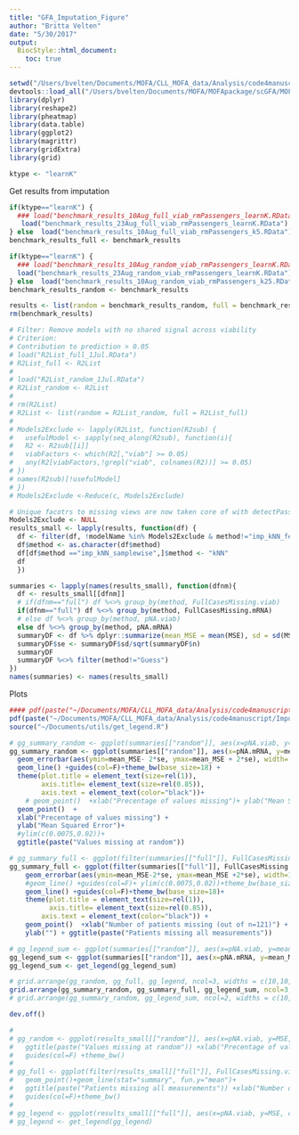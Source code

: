 ```yaml
---
title: "GFA_Imputation_Figure"
author: "Britta Velten"
date: "5/30/2017"
output:
  BiocStyle::html_document:
    toc: true
---
```


```r
setwd("/Users/bvelten/Documents/MOFA/CLL_MOFA_data/Analysis/code4manuscript/Imputation/")
devtools::load_all("/Users/bvelten/Documents/MOFA/MOFApackage/scGFA/MOFAtools/")
library(dplyr)
library(reshape2)
library(pheatmap)
library(data.table)
library(ggplot2)
library(magrittr)
library(gridExtra)
library(grid)
```

```r
ktype <- "learnK"
```

Get results from imputation
```r
if(ktype=="learnK") {
  ### load("benchmark_results_10Aug_full_viab_rmPassengers_learnK.RData")
   load("benchmark_results_23Aug_full_viab_rmPassengers_learnK.RData")
} else  load("benchmark_results_10Aug_full_viab_rmPassengers_k5.RData")
benchmark_results_full <- benchmark_results

if(ktype=="learnK") {
  ### load("benchmark_results_10Aug_random_viab_rmPassengers_learnK.RData")
  load("benchmark_results_23Aug_random_viab_rmPassengers_learnK.RData")
} else  load("benchmark_results_10Aug_random_viab_rmPassengers_k25.RData")
benchmark_results_random <- benchmark_results

results <- list(random = benchmark_results_random, full = benchmark_results_full)
rm(benchmark_results)
```


```r
# Filter: Remove models with no shared signal across viability
# Criterion:
# Contribution to prediction > 0.05
# load("R2List_full_1Jul.RData")
# R2List_full <- R2List
# 
# load("R2List_random_1Jul.RData")
# R2List_random <- R2List
# 
# rm(R2List)
# R2List <- list(random = R2List_random, full = R2List_full)
# 
# Models2Exclude <- lapply(R2List, function(R2sub) {
#   usefulModel <- sapply(seq_along(R2sub), function(i){
#   R2 <- R2sub[[i]]
#   viabFactors <- which(R2[,"viab"] >= 0.05)
#   any(R2[viabFactors,!grepl("viab", colnames(R2))] >= 0.05)
# })
# names(R2sub)[!usefulModel]
# })
# Models2Exclude <-Reduce(c, Models2Exclude)

# Unique facotrs to missing views are now taken core of with detectPassengers befor imputation, THRESHOLD 0.03
Models2Exclude <- NULL
results_small <- lapply(results, function(df) {
  df <- filter(df, !modelName %in% Models2Exclude & method!="imp_kNN_featurewise")
  df$method <- as.character(df$method)
  df[df$method =="imp_kNN_samplewise",]$method <- "kNN"
  df
  })

summaries <- lapply(names(results_small), function(dfnm){
  df <- results_small[[dfnm]]
  # if(dfnm=="full") df %<>% group_by(method, FullCasesMissing.viab) 
  if(dfnm=="full") df %<>% group_by(method, FullCasesMissing.mRNA) 
  # else df %<>% group_by(method, pNA.viab) 
  else df %<>% group_by(method, pNA.mRNA) 
  summaryDF <- df %>% dplyr::summarize(mean_MSE = mean(MSE), sd = sd(MSE), n = length(MSE))
  summaryDF$se <- summaryDF$sd/sqrt(summaryDF$n)
  summaryDF
  summaryDF %<>% filter(method!="Guess")
})
names(summaries) <- names(results_small)
``` 



Plots
```r
#### pdf(paste("~/Documents/MOFA/CLL_MOFA_data/Analysis/code4manuscript/Imputation/ImputationFigures/Imputation_viab_10Aug_rmPassengers_",ktype,".pdf",sep=""), width=10, height = 5, onefile = F)
pdf(paste("~/Documents/MOFA/CLL_MOFA_data/Analysis/code4manuscript/Imputation/ImputationFigures/Imputation_viab_23Aug_rmPassengers_",ktype,".pdf",sep=""), width=10, height = 5, onefile = F)
source("~/Documents/utils/get_legend.R")

# gg_summary_random <- ggplot(summaries[["random"]], aes(x=pNA.viab, y=mean_MSE, col=method)) +
gg_summary_random <- ggplot(summaries[["random"]], aes(x=pNA.mRNA, y=mean_MSE, col=method)) +
  geom_errorbar(aes(ymin=mean_MSE- 2*se, ymax=mean_MSE + 2*se), width=.01) +
  geom_line() +guides(col=F)+theme_bw(base_size=18) +
  theme(plot.title = element_text(size=rel(1)),
        axis.title= element_text(size=rel(0.85)),
        axis.text = element_text(color="black"))+
    # geom_point()  +xlab("Precentage of values missing")+ ylab("Mean Squared Error")+ ylim(c(0.005,0.045))+
  geom_point()  +
  xlab("Precentage of values missing") +
  ylab("Mean Squared Error")+ 
  #ylim(c(0.0075,0.02))+
  ggtitle(paste("Values missing at random"))

# gg_summary_full <- ggplot(filter(summaries[["full"]], FullCasesMissing.viab>1), aes(x=FullCasesMissing.viab, y=mean_MSE, col=method))+
gg_summary_full <- ggplot(filter(summaries[["full"]], FullCasesMissing.mRNA>1), aes(x=FullCasesMissing.mRNA, y=mean_MSE, col=method))+
    geom_errorbar(aes(ymin=mean_MSE-2*se, ymax=mean_MSE +2*se), width=1) +
    #geom_line() +guides(col=F)+ ylim(c(0.0075,0.02))+theme_bw(base_size=18)+
    geom_line() +guides(col=F)+theme_bw(base_size=18)+
    theme(plot.title = element_text(size=rel(1)),
          axis.title= element_text(size=rel(0.85)),
        axis.text = element_text(color="black")) +
    geom_point()  +xlab("Number of patients missing (out of n=121)") +
    ylab("") + ggtitle(paste("Patients missing all measurements"))

# gg_legend_sum <- ggplot(summaries[["random"]], aes(x=pNA.viab, y=mean_MSE, col=method)) + geom_line() +geom_point() +theme_bw(base_size=18)
gg_legend_sum <- ggplot(summaries[["random"]], aes(x=pNA.mRNA, y=mean_MSE, col=method)) + geom_line() +geom_point() +theme_bw(base_size=18)
gg_legend_sum <- get_legend(gg_legend_sum)

# grid.arrange(gg_random, gg_full, gg_legend, ncol=3, widths = c(10,10,3), top=textGrob("Imputation of drug response",gp=gpar(fontsize=15,font=1)))
grid.arrange(gg_summary_random, gg_summary_full, gg_legend_sum, ncol=3, widths = c(10,10,3))#, top=textGrob("Imputation of drug response",gp=gpar(fontsize=15,font=1)))
# grid.arrange(gg_summary_random, gg_legend_sum, ncol=2, widths = c(10,3), top=textGrob("Imputation of drug response",gp=gpar(fontsize=15,font=1)))

dev.off()
```


```r
# 
# gg_random <- ggplot(results_small[["random"]], aes(x=pNA.viab, y=MSE, col=method)) +geom_point()+geom_line(stat="summary", fun.y="mean")+
#   ggtitle(paste("Values missing at random")) +xlab("Precentage of values missing") +
#   guides(col=F) +theme_bw()
# 
# gg_full <- ggplot(filter(results_small[["full"]], FullCasesMissing.viab<80), aes(x=FullCasesMissing.viab, y=MSE, col=method)) +
#   geom_point()+geom_line(stat="summary", fun.y="mean")+
#   ggtitle(paste("Patients missing all measurements")) +xlab("Number of patients missing")+
#   guides(col=F)+theme_bw()
# 
# gg_legend <- ggplot(results_small[["full"]], aes(x=pNA.viab, y=MSE, col=method)) +geom_point() + geom_line() 
# gg_legend <- get_legend(gg_legend)
```



